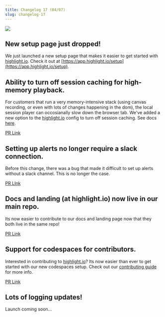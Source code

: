 ```yaml
---
title: Changelog 17 (04/07)
slug: changelog-17
---
```


![](/images/setup.png)

## New setup page just dropped!

We just launched a new setup page that makes it easier to get started with [highlight.io](https://highlight.io). Check it out at [https://app.highlight.io/setup](https://app.highlight.io/setup).

## Ability to turn off session caching for high-memory playback.

For customers that run a very memory-intensive stack (using canvas recording, or even with lots of changes happening in the dom), the local session player can occosianally slow down the browser tab. We've added a new option to the [highlight.io](https://highlight.io) config to turn off session caching. See docs [here](../6_product-features/1_session-replay/player-session-caching.md).

[PR Link](https://github.com/highlight/highlight/pull/4758)

## Setting up alerts no longer require a slack connection.

Before this change, there was a bug that made it difficult to set up alerts without a slack channel. This is no longer the case.

[PR LInk](https://github.com/highlight/highlight/pull/4748)

## Docs and landing (at highlight.io) now live in our main repo.

Its now easier to contribute to our docs and landing page now that they both live in the same repo!

[PR Link](https://github.com/highlight/highlight/pull/4703)

## Support for codespaces for contributors.

Interested in contributing to [highlight.io](https://highlight.io)? Its now easier than ever to get started with our new codespaces setup. Check out our [contributing guide](../4_company/open-source/contributing/1_getting-started.md) for more info.

[PR Link](https://github.com/highlight/highlight/pull/4669)

## Lots of logging updates!

Launch coming soon...
